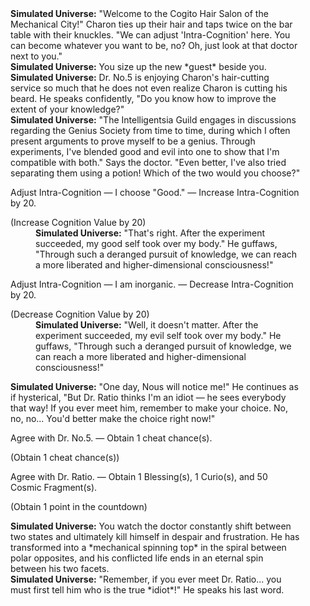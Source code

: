 {{Dialogue Start}}
:'''Simulated Universe:''' "Welcome to the Cogito Hair Salon of the Mechanical City!" Charon ties up their hair and taps twice on the bar table with their knuckles. "We can adjust 'Intra-Cognition' here. You can become whatever you want to be, no? Oh, just look at that doctor next to you."
:'''Simulated Universe:''' You size up the new *guest* beside you.
:'''Simulated Universe:''' Dr. No.5 is enjoying Charon's hair-cutting service so much that he does not even realize Charon is cutting his beard. He speaks confidently, "Do you know how to improve the extent of your knowledge?"
:'''Simulated Universe:''' "The Intelligentsia Guild engages in discussions regarding the Genius Society from time to time, during which I often present arguments to prove myself to be a genius. Through experiments, I've blended good and evil into one to show that I'm compatible with both." Says the doctor. "Even better, I've also tried separating them using a potion! Which of the two would you choose?"
:{{DIcon|Star}} Adjust Intra-Cognition &mdash; I choose "Good." &mdash; Increase Intra-Cognition by 20.
:;(Increase Cognition Value by 20)
::'''Simulated Universe:''' "That's right. After the experiment succeeded, my good self took over my body." He guffaws, "Through such a deranged pursuit of knowledge, we can reach a more liberated and higher-dimensional consciousness!"
:{{DIcon|Star}} Adjust Intra-Cognition &mdash; I am inorganic. &mdash; Decrease Intra-Cognition by 20.
:;(Decrease Cognition Value by 20)
::'''Simulated Universe:''' "Well, it doesn't matter. After the experiment succeeded, my evil self took over my body." He guffaws, "Through such a deranged pursuit of knowledge, we can reach a more liberated and higher-dimensional consciousness!"
:'''Simulated Universe:''' "One day, Nous will notice me!" He continues as if hysterical, "But Dr. Ratio thinks I'm an idiot &mdash; he sees everybody that way! If you ever meet him, remember to make your choice. No, no, no... You'd better make the choice right now!"
:{{DIcon|Star}} Agree with Dr. No.5. &mdash; Obtain 1 cheat chance(s).
:;(Obtain 1 cheat chance(s))
:{{DIcon|Star}} Agree with Dr. Ratio. &mdash; Obtain 1 Blessing(s), 1 Curio(s), and 50 Cosmic Fragment(s).
:;(Obtain 1 point in the countdown)
:'''Simulated Universe:''' You watch the doctor constantly shift between two states and ultimately kill himself in despair and frustration. He has transformed into a *mechanical spinning top* in the spiral between polar opposites, and his conflicted life ends in an eternal spin between his two facets.
:'''Simulated Universe:''' "Remember, if you ever meet Dr. Ratio... you must first tell him who is the true *idiot*!" He speaks his last word.
{{Dialogue End}}